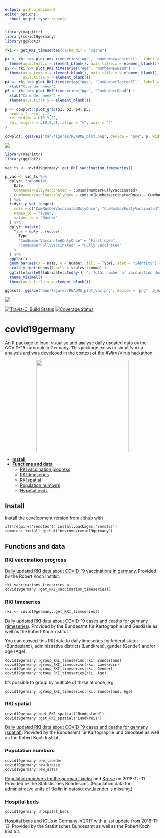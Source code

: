 ```yaml
---
output: github_document
editor_options: 
  chunk_output_type: console
---
```


<!-- Rmd -> md --> 

```r
library(magrittr)
library(covid19germany)
library(ggplot2)

rki <- get_RKI_timeseries(cache_dir = "cache")

p1 <- rki %>% plot_RKI_timeseries("Age", "NumberNewTestedIll", label = F) +
  theme(axis.text.x = element_blank(), axis.title.x = element_blank())
p2 <- rki %>% plot_RKI_timeseries("Age", "NumberNewDead") +
  theme(axis.text.x = element_blank(), axis.title.x = element_blank(),
        axis.title.y = element_blank())
p4 <- rki %>% plot_RKI_timeseries("Age", "CumNumberTestedIll", label = F) +
  xlab("Calender week")
p5 <- rki %>% plot_RKI_timeseries("Age", "CumNumberDead") +
  xlab("Calender week") +
  theme(axis.title.y = element_blank())

p <- cowplot::plot_grid(p1, p2, p4, p5,
  nrow = 2, ncol = 2, 
  rel_widths = c(0.9,1),
  rel_heights = c(0.9,1), align = "v", axis = 'l'
)

cowplot::ggsave2("man/figures/README_plot.png", device = "png", p, width = 10, height = 4, scale = 1.7)
```

![](man/figures/README_plot.png)

```r
library(magrittr)
library(ggplot2)

vac_ts <- covid19germany::get_RKI_vaccination_timeseries()

p_vac <- vac_ts %>%
  dplyr::transmute(
    Date,
    CumNumberFullyVaccinated = cumsum(NumberFullyVaccinated),
    CumNumberVaccinatedOnlyOnce = cumsum(NumberVaccinatedOnce) - CumNumberFullyVaccinated
  ) %>%
  tidyr::pivot_longer(
    cols = c("CumNumberVaccinatedOnlyOnce", "CumNumberFullyVaccinated"),
    names_to = "Type",
    values_to = "Number"
  ) %>%
  dplyr::mutate(
    Type = dplyr::recode(
      Type,
      "CumNumberVaccinatedOnlyOnce" = "First dose",
      "CumNumberFullyVaccinated" = "Fully vaccinated"
    )
  ) %>%
  ggplot() +
  geom_bar(aes(x = Date, y = Number, fill = Type), stat = "identity") +
  scale_y_continuous(labels = scales::comma) +
  ggtitle(paste0(lubridate::today(), ": Total number of vaccination doses administered")) +
  theme_minimal() +
  theme(axis.title.x = element_blank())

ggplot2::ggsave("man/figures/README_plot_vac.png", device = "png", p_vac, width = 10, height = 2.7, scale = 0.8)
```

![](man/figures/README_plot_vac.png)

[![Travis-CI Build Status](https://travis-ci.com/nevrome/covid19germany.svg?branch=master)](https://travis-ci.com/nevrome/covid19germany) [![Coverage Status](https://img.shields.io/codecov/c/github/nevrome/covid19germany/master.svg)](https://codecov.io/github/nevrome/covid19germany?branch=master)

# covid19germany

An R package to load, visualise and analyse daily updated data on the COVID-19 outbreak in Germany. This package exists to simplify data analysis and was developed in the context of the [#WirvsVirus hackathon](https://www.bundesregierung.de/breg-de/themen/coronavirus/wir-vs-virus-1731968).

<p align="center">
  <img src="man/figures/Logo_Projekt_01.png" width = 300>
</p>

- [**Install**](#Install)
- [**Functions and data**](#functions-and-data)
    - [RKI vaccination progress](#rki-vaccination-progress)
    - [RKI timeseries](#rki-timeseries)
    - [RKI spatial](#rki-spatial)
    - [Population numbers](#population-numbers)
    - [Hospital beds](#hospital-beds) 

## Install 

Install the development version from github with

```
if(!require('remotes')) install.packages('remotes')
remotes::install_github("nevrome/covid19germany")
```

## Functions and data

### RKI vaccination progress

[Daily updated RKI data about COVID-19 vaccinations in germany](https://www.rki.de/DE/Content/InfAZ/N/Neuartiges_Coronavirus/Daten/Impfquoten-Tab.html). Provided by the Robert Koch Institut.

```
rki_vaccinations_timeseries <- covid19germany::get_RKI_vaccination_timeseries()
```

### RKI timeseries

```
rki <- covid19germany::get_RKI_timeseries()
```

[Daily updated RKI data about COVID-19 cases and deaths for germany (timeseries)](https://npgeo-corona-npgeo-de.hub.arcgis.com/datasets/dd4580c810204019a7b8eb3e0b329dd6_0). Provided by the Bundesamt für Kartographie und Geodäsie as well as the Robert Koch Institut. 

You can convert this RKI data to daily timeseries for federal states (Bundesland), administrative districts (Landkreis), gender (Gender) and/or age (Age). 

```
covid19germany::group_RKI_timeseries(rki, Bundesland)
covid19germany::group_RKI_timeseries(rki, Landkreis)
covid19germany::group_RKI_timeseries(rki, Gender)
covid19germany::group_RKI_timeseries(rki, Age)
```

It's possible to group by multiple of these at once, e.g.

```
covid19germany::group_RKI_timeseries(rki, Bundesland, Age)
```

### RKI spatial

```
covid19germany::get_RKI_spatial("Bundesland")
covid19germany::get_RKI_spatial("Landkreis")
```

[Daily updated RKI data about COVID-19 cases and deaths for germany (spatial)](https://npgeo-corona-npgeo-de.hub.arcgis.com/search?groupIds=b28109b18022405bb965c602b13e1bbc). Provided by the Bundesamt für Kartographie und Geodäsie as well as the Robert Koch Institut. 

### Population numbers

```
covid19germany::ew_laender
covid19germany::ew_kreise
covid19germany::ew_alter
```

[Population numbers for the german Länder](https://www.statistikportal.de/de/bevoelkerung/flaeche-und-bevoelkerung) and [Kreise](https://www.destatis.de/DE/Themen/Laender-Regionen/Regionales/Gemeindeverzeichnis/Administrativ/04-kreise.html) on 2018-12-31. Provided by the Statistisches Bundesamt. (Population data for administrative units of Berlin in dataset ew_laender is missing.)

### Hospital beds

```
covid19germany::hospital_beds
```

[Hospital beds and ICUs in Germany](http://www.gbe-bund.de/gbe10/f?f=328::Intensivstation) in 2017 with a last update from 2018-11-13. Provided by the Statistisches Bundesamt as well as the Robert Koch Institut.
